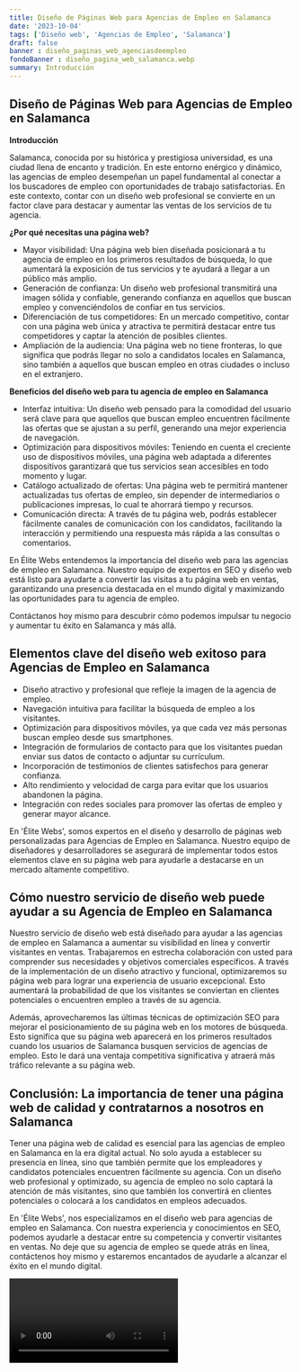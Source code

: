 ```yaml
---
title: Diseño de Páginas Web para Agencias de Empleo en Salamanca
date: '2023-10-04'
tags: ['Diseño web', 'Agencias de Empleo', 'Salamanca']
draft: false
banner : diseño_paginas_web_agenciasdeempleo
fondoBanner : diseño_pagina_web_salamanca.webp
summary: Introducción
---
```


## Diseño de Páginas Web para Agencias de Empleo en Salamanca

**Introducción**

Salamanca, conocida por su histórica y prestigiosa universidad, es una ciudad llena de encanto y tradición. En este entorno enérgico y dinámico, las agencias de empleo desempeñan un papel fundamental al conectar a los buscadores de empleo con oportunidades de trabajo satisfactorias. En este contexto, contar con un diseño web profesional se convierte en un factor clave para destacar y aumentar las ventas de los servicios de tu agencia.

**¿Por qué necesitas una página web?**

- Mayor visibilidad: Una página web bien diseñada posicionará a tu agencia de empleo en los primeros resultados de búsqueda, lo que aumentará la exposición de tus servicios y te ayudará a llegar a un público más amplio.
- Generación de confianza: Un diseño web profesional transmitirá una imagen sólida y confiable, generando confianza en aquellos que buscan empleo y convenciéndolos de confiar en tus servicios.
- Diferenciación de tus competidores: En un mercado competitivo, contar con una página web única y atractiva te permitirá destacar entre tus competidores y captar la atención de posibles clientes.
- Ampliación de la audiencia: Una página web no tiene fronteras, lo que significa que podrás llegar no solo a candidatos locales en Salamanca, sino también a aquellos que buscan empleo en otras ciudades o incluso en el extranjero.

**Beneficios del diseño web para tu agencia de empleo en Salamanca**

- Interfaz intuitiva: Un diseño web pensado para la comodidad del usuario será clave para que aquellos que buscan empleo encuentren fácilmente las ofertas que se ajustan a su perfil, generando una mejor experiencia de navegación.
- Optimización para dispositivos móviles: Teniendo en cuenta el creciente uso de dispositivos móviles, una página web adaptada a diferentes dispositivos garantizará que tus servicios sean accesibles en todo momento y lugar.
- Catálogo actualizado de ofertas: Una página web te permitirá mantener actualizadas tus ofertas de empleo, sin depender de intermediarios o publicaciones impresas, lo cual te ahorrará tiempo y recursos.
- Comunicación directa: A través de tu página web, podrás establecer fácilmente canales de comunicación con los candidatos, facilitando la interacción y permitiendo una respuesta más rápida a las consultas o comentarios.

En Élite Webs entendemos la importancia del diseño web para las agencias de empleo en Salamanca. Nuestro equipo de expertos en SEO y diseño web está listo para ayudarte a convertir las visitas a tu página web en ventas, garantizando una presencia destacada en el mundo digital y maximizando las oportunidades para tu agencia de empleo.

Contáctanos hoy mismo para descubrir cómo podemos impulsar tu negocio y aumentar tu éxito en Salamanca y más allá.

<GifSeo />

<Cta />

## Elementos clave del diseño web exitoso para Agencias de Empleo en Salamanca

- Diseño atractivo y profesional que refleje la imagen de la agencia de empleo.
- Navegación intuitiva para facilitar la búsqueda de empleo a los visitantes.
- Optimización para dispositivos móviles, ya que cada vez más personas buscan empleo desde sus smartphones.
- Integración de formularios de contacto para que los visitantes puedan enviar sus datos de contacto o adjuntar su currículum.
- Incorporación de testimonios de clientes satisfechos para generar confianza.
- Alto rendimiento y velocidad de carga para evitar que los usuarios abandonen la página.
- Integración con redes sociales para promover las ofertas de empleo y generar mayor alcance.

En 'Élite Webs', somos expertos en el diseño y desarrollo de páginas web personalizadas para Agencias de Empleo en Salamanca. Nuestro equipo de diseñadores y desarrolladores se asegurará de implementar todos estos elementos clave en su página web para ayudarle a destacarse en un mercado altamente competitivo.

## Cómo nuestro servicio de diseño web puede ayudar a su Agencia de Empleo en Salamanca

Nuestro servicio de diseño web está diseñado para ayudar a las agencias de empleo en Salamanca a aumentar su visibilidad en línea y convertir visitantes en ventas. Trabajaremos en estrecha colaboración con usted para comprender sus necesidades y objetivos comerciales específicos. A través de la implementación de un diseño atractivo y funcional, optimizaremos su página web para lograr una experiencia de usuario excepcional. Esto aumentará la probabilidad de que los visitantes se conviertan en clientes potenciales o encuentren empleo a través de su agencia.

Además, aprovecharemos las últimas técnicas de optimización SEO para mejorar el posicionamiento de su página web en los motores de búsqueda. Esto significa que su página web aparecerá en los primeros resultados cuando los usuarios de Salamanca busquen servicios de agencias de empleo. Esto le dará una ventaja competitiva significativa y atraerá más tráfico relevante a su página web.

## Conclusión: La importancia de tener una página web de calidad y contratarnos a nosotros en Salamanca

Tener una página web de calidad es esencial para las agencias de empleo en Salamanca en la era digital actual. No solo ayuda a establecer su presencia en línea, sino que también permite que los empleadores y candidatos potenciales encuentren fácilmente su agencia. Con un diseño web profesional y optimizado, su agencia de empleo no solo captará la atención de más visitantes, sino que también los convertirá en clientes potenciales o colocará a los candidatos en empleos adecuados.

En 'Élite Webs', nos especializamos en el diseño web para agencias de empleo en Salamanca. Con nuestra experiencia y conocimientos en SEO, podemos ayudarle a destacar entre su competencia y convertir visitantes en ventas. No deje que su agencia de empleo se quede atrás en línea, contáctenos hoy mismo y estaremos encantados de ayudarle a alcanzar el éxito en el mundo digital.

<Video />

<CtaBot job='Agencias de Empleo' city='Salamanca'/>

<Gmaps query='Salamanca+españa+maps' />